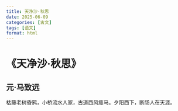 ```yaml
---
title: 天净沙·秋思
date: 2025-06-09
categories: [古文]
tags: [语文]
format: html
---
```

# 《天净沙·秋思》
## 元·马致远
枯藤老树昏鸦，小桥流水人家，古道西风瘦马。夕阳西下，断肠人在天涯。